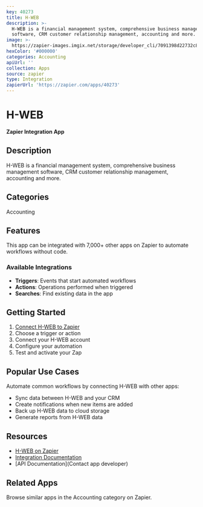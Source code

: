 ```yaml
---
key: 40273
title: H-WEB
description: >-
  H-WEB is a financial management system, comprehensive business management 
  software, CRM customer relationship management, accounting and more.
image: >-
  https://zapier-images.imgix.net/storage/developer_cli/7091398d22732c8c4ea2db132c44f36e.png?auto=format%2Ccompress&ixlib=python-3.0.0&q=50
hexColor: '#000000'
categories: Accounting
apiUrl: ''
collection: Apps
source: zapier
type: Integration
zapierUrl: 'https://zapier.com/apps/40273'
---
```

# H-WEB

**Zapier Integration App**

## Description

H-WEB is a financial management system, comprehensive business management  software, CRM customer relationship management, accounting and more.

## Categories

Accounting

## Features

This app can be integrated with 7,000+ other apps on Zapier to automate workflows without code.

### Available Integrations

- **Triggers**: Events that start automated workflows
- **Actions**: Operations performed when triggered
- **Searches**: Find existing data in the app

## Getting Started

1. [Connect H-WEB to Zapier](https://zapier.com/apps/40273)
2. Choose a trigger or action
3. Connect your H-WEB account
4. Configure your automation
5. Test and activate your Zap

## Popular Use Cases

Automate common workflows by connecting H-WEB with other apps:

- Sync data between H-WEB and your CRM
- Create notifications when new items are added
- Back up H-WEB data to cloud storage
- Generate reports from H-WEB data

## Resources

- [H-WEB on Zapier](https://zapier.com/apps/40273)
- [Integration Documentation](https://zapier.com/apps/40273/integrations)
- [API Documentation](Contact app developer)

## Related Apps

Browse similar apps in the Accounting category on Zapier.
